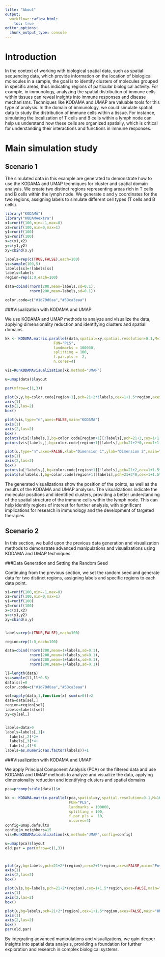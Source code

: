 ```yaml
---
title: "About"
output:
  workflowr::wflow_html:
    toc: true
editor_options:
  chunk_output_type: console
---
```


# Introduction
In the context of working with biological spatial data, such as spatial sequencing data, which provide information on the location of biological molecules in a sample, the goal is to identify clusters of molecules grouped in specific areas, thus indicating regions of particular biological activity. For example, in immunology, analyzing the spatial distribution of immune cells within tissues can reveal insights into immune responses and disease mechanisms. Techniques like KODAMA and UMAP are valuable tools for this type of analysis. 
In the domain of immunology, we could simulate spatial data to study the distribution of immune cells within a tissue. For instance, simulating the localization of T cells and B cells within a lymph node can help us understand how these cells are organized spatially, which is critical for understanding their interactions and functions in immune responses.



# Main simulation study
## Scenario 1

The simulated data in this example are generated to demonstrate how to use the KODAMA and UMAP techniques for cluster and spatial domain analysis. We create two distinct regions representing areas rich in T cells and B cells within the lymph node.
We generate x and y coordinates for the two regions, assigning labels to simulate different cell types (T cells and B cells).


```r

library("KODAMA")
library("KODAMAextra")
x1=runif(100,min=-1,max=0)
x2=runif(100,min=0,max=1)
y1=runif(100)
y2=runif(100)
x=c(x1,x2)
y=c(y1,y2)
xy=cbind(x,y)

labels=rep(c(TRUE,FALSE),each=100)
ss=sample(100,5)
labels[ss]=!labels[ss]
labels=labels
region=rep(1:0,each=100)

data=cbind(rnorm(200,mean=labels,sd=0.1),
           rnorm(200,mean=labels,sd=0.1))

color.code=c("#1d79d0aa","#53ca3eaa")
```

###Visualization with KODAMA and UMAP

We use KODAMA and UMAP methods to analyze and visualize the data, applying dimensionality reduction and identifying clusters and spatial domains.

```r

kk <- KODAMA.matrix.parallel(data,spatial=xy,spatial.resolution=0.1,M=100,
                      FUN="PLS",
                      landmarks = 100000,
                      splitting = 100,
                      f.par.pls =  2,
                      n.cores=4)

vis=RunKODAMAvisualization(kk,method="UMAP")

u=umap(data)$layout

par(mfrow=c(1,3))

plot(x,y,bg=color.code[region+1],pch=21+2*!labels,cex=1+1.5*region,axes=FALSE,main="Position")
axis(1)
axis(2,las=2)
box()

plot(vis,type="n",axes=FALSE,main="KODAMA")
axis(1)
axis(2,las=2)
box()
points(vis[!labels,],bg=color.code[region+1][!labels],pch=21+2,cex=1+1.5*region[!labels])
points(vis[labels,],bg=color.code[region+1][labels],pch=21+2*0,cex=1+1.5*region[labels])

plot(u,type="n",axes=FALSE,xlab="Dimension 1",ylab="Dimension 2",main="UMAP")
axis(1)
axis(2,las=2)
box()
points(u[!labels,],bg=color.code[region+1][!labels],pch=21+2,cex=1+1.5*region[!labels])
points(u[labels,],bg=color.code[region+1][labels],pch=21+2*0,cex=1+1.5*region[labels])
```

The generated visualizations show the position of the points, as well as the results of the KODAMA and UMAP analyses. The visualizations indicate the molecular positions and identified clusters, providing a better understanding of the spatial structure of the immune cells within the lymph node. This can help identify regions of interest for further analysis, with significant implications for research in immunology and the development of targeted therapies.

## Scenario 2

In this section, we build upon the previous data generation and visualization methods to demonstrate advanced manipulations and visualizations using KODAMA and UMAP techniques.

###Data Generation and Setting the Random Seed

Continuing from the previous section, we set the random seed and generate data for two distinct regions, assigning labels and specific regions to each data point.


```r

x1=runif(100,min=-1,max=0)
x2=runif(100,min=0,max=1)
y1=runif(100)
y2=runif(100)
x=c(x1,x2)
y=c(y1,y2)
xy=cbind(x,y)


labels=rep(c(TRUE,FALSE),each=100)

region=rep(1:0,each=100)

data=cbind(rnorm(200,mean=1+labels,sd=0.1),
           rnorm(200,mean=1+labels,sd=0.1),
           rnorm(200,mean=1+labels,sd=0.1),
           rnorm(200,mean=1+labels,sd=0.1))

ll=length(data)
ss=sample(ll,ll*0.5)
data[ss]=0
color.code=c("#1d79d0aa","#53ca3eaa")

sel=apply(data,1,function(x) sum(x>0))>2
data=data[sel,]
region=region[sel]
labels=labels[sel]
xy=xy[sel,]


labels=data>0
labels=labels[,1]+
  labels[,2]*2+
  labels[,3]*4+
  labels[,4]*8
labels=as.numeric(as.factor(labels))+1
```

###Visualization with KODAMA and UMAP

We apply Principal Component Analysis (PCA) on the filtered data and use KODAMA and UMAP methods to analyze and visualize the data, applying dimensionality reduction and identifying clusters and spatial domains

```r

pca=prcomp(scale(data))$x

kk <- KODAMA.matrix.parallel(pca,spatial=xy,spatial.resolution=0.1,M=100,
                             FUN="PLS",
                             landmarks = 100000,
                             splitting = 100,
                             f.par.pls =  10,
                             n.cores=4)
config=umap.defaults
config$n_neighbors=15
vis=RunKODAMAvisualization(kk,method="UMAP",config=config)

u=umap(pca)$layout
old.par = par(mfrow=c(1,3))



plot(xy,bg=labels,pch=21+2*(region),cex=2+1*region,axes=FALSE,main="Position")
axis(1)
axis(2,las=2)
box()

plot(vis,bg=labels,pch=21+2*(region),cex=1+1.5*region,axes=FALSE,main="KODAMA")
axis(1)
axis(2,las=2)
box()

plot(u,bg=labels,pch=21+2*(region),cex=1+1.5*region,axes=FALSE,main="UMAP")
axis(1)
axis(2,las=2)
box()
par(old.par)
```
By integrating advanced manipulations and visualizations, we gain deeper insights into spatial data analysis, providing a foundation for further exploration and research in complex biological systems.

